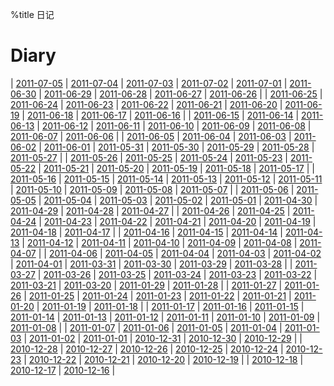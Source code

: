 %title 日记
= Diary =
| [[2011-07-05]] | [[2011-07-04]] | [[2011-07-03]] | [[2011-07-02]] | [[2011-07-01]] | [[2011-06-30]] | [[2011-06-29]] | [[2011-06-28]] | [[2011-06-27]] | [[2011-06-26]] |
| [[2011-06-25]] | [[2011-06-24]] | [[2011-06-23]] | [[2011-06-22]] | [[2011-06-21]] | [[2011-06-20]] | [[2011-06-19]] | [[2011-06-18]] | [[2011-06-17]] | [[2011-06-16]] |
| [[2011-06-15]] | [[2011-06-14]] | [[2011-06-13]] | [[2011-06-12]] | [[2011-06-11]] | [[2011-06-10]] | [[2011-06-09]] | [[2011-06-08]] | [[2011-06-07]] | [[2011-06-06]] |
| [[2011-06-05]] | [[2011-06-04]] | [[2011-06-03]] | [[2011-06-02]] | [[2011-06-01]] | [[2011-05-31]] | [[2011-05-30]] | [[2011-05-29]] | [[2011-05-28]] | [[2011-05-27]] |
| [[2011-05-26]] | [[2011-05-25]] | [[2011-05-24]] | [[2011-05-23]] | [[2011-05-22]] | [[2011-05-21]] | [[2011-05-20]] | [[2011-05-19]] | [[2011-05-18]] | [[2011-05-17]] |
| [[2011-05-16]] | [[2011-05-15]] | [[2011-05-14]] | [[2011-05-13]] | [[2011-05-12]] | [[2011-05-11]] | [[2011-05-10]] | [[2011-05-09]] | [[2011-05-08]] | [[2011-05-07]] |
| [[2011-05-06]] | [[2011-05-05]] | [[2011-05-04]] | [[2011-05-03]] | [[2011-05-02]] | [[2011-05-01]] | [[2011-04-30]] | [[2011-04-29]] | [[2011-04-28]] | [[2011-04-27]] |
| [[2011-04-26]] | [[2011-04-25]] | [[2011-04-24]] | [[2011-04-23]] | [[2011-04-22]] | [[2011-04-21]] | [[2011-04-20]] | [[2011-04-19]] | [[2011-04-18]] | [[2011-04-17]] |
| [[2011-04-16]] | [[2011-04-15]] | [[2011-04-14]] | [[2011-04-13]] | [[2011-04-12]] | [[2011-04-11]] | [[2011-04-10]] | [[2011-04-09]] | [[2011-04-08]] | [[2011-04-07]] |
| [[2011-04-06]] | [[2011-04-05]] | [[2011-04-04]] | [[2011-04-03]] | [[2011-04-02]] | [[2011-04-01]] | [[2011-03-31]] | [[2011-03-30]] | [[2011-03-29]] | [[2011-03-28]] |
| [[2011-03-27]] | [[2011-03-26]] | [[2011-03-25]] | [[2011-03-24]] | [[2011-03-23]] | [[2011-03-22]] | [[2011-03-21]] | [[2011-03-20]] | [[2011-01-29]] | [[2011-01-28]] |
| [[2011-01-27]] | [[2011-01-26]] | [[2011-01-25]] | [[2011-01-24]] | [[2011-01-23]] | [[2011-01-22]] | [[2011-01-21]] | [[2011-01-20]] | [[2011-01-19]] | [[2011-01-18]] |
| [[2011-01-17]] | [[2011-01-16]] | [[2011-01-15]] | [[2011-01-14]] | [[2011-01-13]] | [[2011-01-12]] | [[2011-01-11]] | [[2011-01-10]] | [[2011-01-09]] | [[2011-01-08]] |
| [[2011-01-07]] | [[2011-01-06]] | [[2011-01-05]] | [[2011-01-04]] | [[2011-01-03]] | [[2011-01-02]] | [[2011-01-01]] | [[2010-12-31]] | [[2010-12-30]] | [[2010-12-29]] |
| [[2010-12-28]] | [[2010-12-27]] | [[2010-12-26]] | [[2010-12-25]] | [[2010-12-24]] | [[2010-12-23]] | [[2010-12-22]] | [[2010-12-21]] | [[2010-12-20]] | [[2010-12-19]] |
| [[2010-12-18]] | [[2010-12-17]] | [[2010-12-16]] |

<!-- Last modified:  2011-07-06 00:27:46 -->
